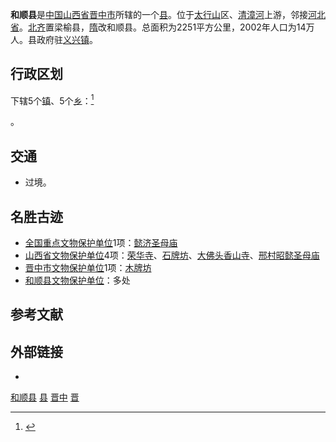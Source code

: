 {{Redirect|和顺}}
{{Infobox China County
|Belong = [[山西省|山西省]][[晋中市|晋中市]]
}}

'''和顺县'''是[[中国|中国]][[山西省|山西省]][[晋中市|晋中市]]所辖的一个[[县|县]]。位于[[太行山|太行山]]区、[[清漳河|清漳河]]上游，邻接[[河北省|河北省]]。[[北齐|北齐]]置梁榆县，[[隋|隋]]改和顺县。总面积为2251平方公里，2002年人口为14万人。县政府驻[[义兴镇|义兴镇]]。

== 行政区划 ==
{{PAGENAMEBASE}}下辖5个[[行政建制镇|镇]]、5个[[乡_(中华人民共和国)|乡]]：<ref>{{PRC admin/ref sgc|14/07/23/000/000}}</ref>

{{PRC admin/children|14/07/23/000/000}}。

== 交通 ==
* {{中国国道名|207}}过境。

== 名胜古迹 ==
{{main|和顺县各级文物保护单位列表}}
*[[全国重点文物保护单位|全国重点文物保护单位]]1项：[[懿济圣母庙|懿济圣母庙]]
*[[山西省文物保护单位|山西省文物保护单位]]4项：[[荣华寺|荣华寺]]、[[和顺县石碑坊|石牌坊]]、[[大佛头香山寺|大佛头香山寺]]、[[邢村昭懿圣母庙|邢村昭懿圣母庙]]	
*[[晋中市文物保护单位|晋中市文物保护单位]]1项：[[木牌坊|木牌坊]]
*[[和顺县文物保护单位|和顺县文物保护单位]]：多处

== 参考文献 ==
{{reflist}}

== 外部链接 ==
* {{Official website|http://www.heshun.gov.cn/|name=和顺县人民政府}}

{{和顺县行政区划}}
{{晋中市行政区划}}
{{山西行政区划}}
{{国家级贫困县|前}}

[[Category:和顺县|]]
[[Category:晋中区县市|县]]
[[Category:山西省县份|晋中]]
[[Category:原国家级贫困县|晋]]
